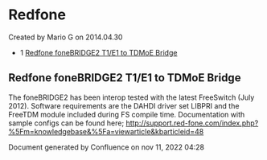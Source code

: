 
# Redfone 

 Created by  Mario G on 2014.04.30

* 1 [Redfone foneBRIDGE2 T1/E1 to TDMoE Bridge](#redfone-fonebridge2-t1e1-to-tdmoe-bridge)

## Redfone foneBRIDGE2 T1/E1 to TDMoE Bridge

The foneBRIDGE2 has been interop tested with the latest FreeSwitch (July 2012). Software requirements are the DAHDI driver set LIBPRI and the FreeTDM module included during FS compile time. Documentation with sample configs can be found here; <http://support.red-fone.com/index.php?%5Fm=knowledgebase&%5Fa=viewarticle&kbarticleid=48>

Document generated by Confluence on nov 11, 2022 04:28
